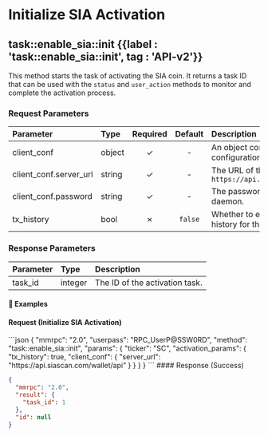 
# Initialize SIA Activation

## task::enable\_sia::init {{label : 'task::enable_sia::init', tag : 'API-v2'}}

This method starts the task of activating the SIA coin. It returns a task ID that can be used with the `status` and `user_action` methods to monitor and complete the activation process.

### Request Parameters

| Parameter                | Type   | Required | Default | Description                                                                |
| :----------------------- | :----- | :------: | :-----: | :------------------------------------------------------------------------- |
| client\_conf             | object |     ✓    |    -    | An object containing the SIA client configuration.                         |
| client\_conf.server\_url | string |     ✓    |    -    | The URL of the SIA public node. e.g., `https://api.siascan.com/wallet/api` |
| client\_conf.password    | string |     ✓    |    -    | The password for the SIA wallet daemon.                                    |
| tx\_history              | bool   |     ✗    | `false` | Whether to enable transaction history for the coin.                        |

### Response Parameters

| Parameter | Type    | Description                    |
| :-------- | :------ | :----------------------------- |
| task\_id  | integer | The ID of the activation task. |

#### 📌 Examples

#### Request (Initialize SIA Activation)

<CodeGroup title="Initialize SIA Activation" tag="POST" label="task::enable_sia::init">
  ```json
  {
    "mmrpc": "2.0",
    "userpass": "RPC_UserP@SSW0RD",
    "method": "task::enable_sia::init",
    "params": {
      "ticker": "SC",
      "activation_params": {
        "tx_history": true,
        "client_conf": {
            "server_url": "https://api.siascan.com/wallet/api"
        }
      }
    }
  }
  ```
</CodeGroup>

<CollapsibleSection expandedText="Hide Response" collapsedText="Show Response">
  #### Response (Success)

  ```json
  {
    "mmrpc": "2.0",
    "result": {
      "task_id": 1
    },
    "id": null
  }
  ```
</CollapsibleSection>
